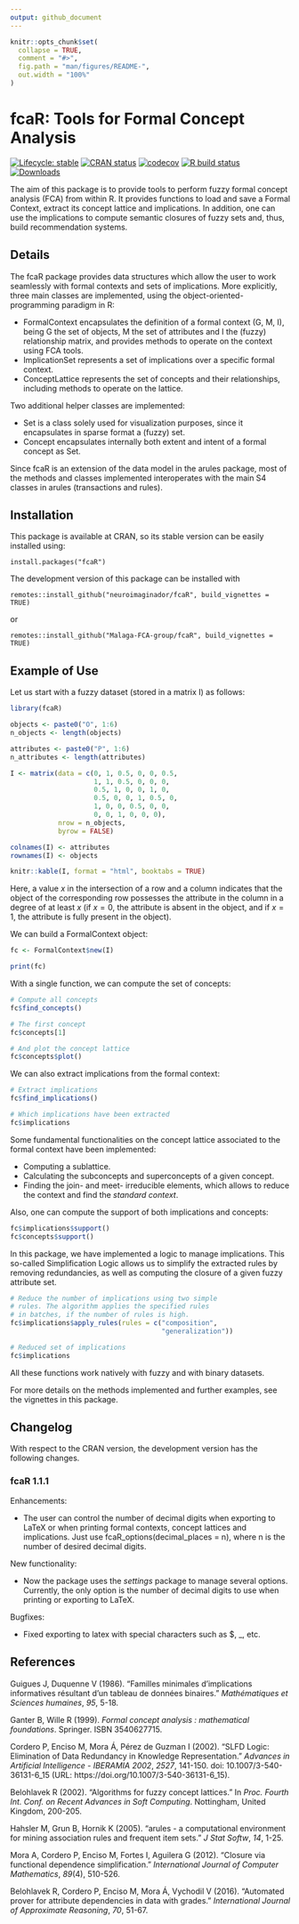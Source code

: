 ```yaml
---
output: github_document
---
```


<!-- README.md is generated from README.Rmd. Please edit that file -->

```r
knitr::opts_chunk$set(
  collapse = TRUE,
  comment = "#>",
  fig.path = "man/figures/README-",
  out.width = "100%"
)
```
# fcaR: Tools for Formal Concept Analysis

<!-- badges: start -->
[![Lifecycle: stable](https://img.shields.io/badge/lifecycle-stable-brightgreen.svg)](https://lifecycle.r-lib.org/articles/stages.html#stable)
[![CRAN status](https://www.r-pkg.org/badges/version/fcaR)](https://cran.r-project.org/package=fcaR)
[![codecov](https://codecov.io/gh/neuroimaginador/fcaR/branch/master/graph/badge.svg?token=8ujvQdrzUI)](https://codecov.io/gh/neuroimaginador/fcaR)
[![R build status](https://github.com/neuroimaginador/fcaR/workflows/R-CMD-check/badge.svg)](https://github.com/neuroimaginador/fcaR/actions)
[![Downloads](https://cranlogs.r-pkg.org/badges/grand-total/fcaR)](https://cran.r-project.org/package=fcaR)
<!-- badges: end -->

The aim of this package is to provide tools to perform  fuzzy formal concept analysis (FCA) from within R.
It provides functions to load and save a Formal Context, extract its concept lattice and implications.
In addition, one can use the implications to compute semantic closures of fuzzy sets and, thus, build recommendation systems.

## Details

The fcaR package provides data structures which allow the user to work seamlessly with formal contexts and sets of implications. More explicitly, three main classes are implemented, using the \code{R6} object-oriented-programming paradigm in R:

- FormalContext encapsulates the definition of a formal context (G, M, I), being G the set of objects, M the set of attributes and I the (fuzzy) relationship matrix, and provides methods to operate on the context using FCA tools.
- ImplicationSet represents a set of implications over a specific formal context.
- ConceptLattice represents the set of concepts and their relationships, including methods to operate on the lattice.

Two additional helper classes are implemented:

- Set is a class solely used for visualization purposes, since it encapsulates in sparse format a (fuzzy) set.
- Concept encapsulates internally both extent and intent of a formal concept as Set.

Since fcaR is an extension of the data model in the arules package, most of the methods and classes implemented interoperates with the main S4 classes in arules (transactions and rules).

## Installation

This package is available at CRAN, so its stable version can be easily installed using:
```
install.packages("fcaR")
```

The development version of this package can be installed with

```
remotes::install_github("neuroimaginador/fcaR", build_vignettes = TRUE)
```

or 

```
remotes::install_github("Malaga-FCA-group/fcaR", build_vignettes = TRUE)
```

## Example of Use

Let us start with a fuzzy dataset (stored in a matrix I) as follows:
```r

library(fcaR)

objects <- paste0("O", 1:6)
n_objects <- length(objects)

attributes <- paste0("P", 1:6)
n_attributes <- length(attributes)

I <- matrix(data = c(0, 1, 0.5, 0, 0, 0.5,
                     1, 1, 0.5, 0, 0, 0,
                     0.5, 1, 0, 0, 1, 0,
                     0.5, 0, 0, 1, 0.5, 0,
                     1, 0, 0, 0.5, 0, 0,
                     0, 0, 1, 0, 0, 0),
            nrow = n_objects,
            byrow = FALSE)

colnames(I) <- attributes
rownames(I) <- objects

knitr::kable(I, format = "html", booktabs = TRUE)
```

Here, a value $x$ in the intersection of a row and a column indicates that the object of the corresponding row possesses the attribute in the column in a degree of at least $x$ (if $x = 0$, the attribute is absent in the object, and if $x = 1$, the attribute is fully present in the object).

We can build a FormalContext object:

```r
fc <- FormalContext$new(I)

print(fc)
```

With a single function, we can compute the set of concepts:
```r
# Compute all concepts
fc$find_concepts()

# The first concept
fc$concepts[1]

# And plot the concept lattice
fc$concepts$plot()
```

We can also extract implications from the formal context:
```r
# Extract implications
fc$find_implications()

# Which implications have been extracted
fc$implications
```

Some fundamental functionalities on the concept lattice associated to the formal context have been implemented:

- Computing a sublattice.
- Calculating the subconcepts and superconcepts of a given concept.
- Finding the join- and meet- irreducible elements, which allows to reduce the context and find the _standard context_.

Also, one can compute the support of both implications and concepts:
```r
fc$implications$support()
fc$concepts$support()
```

In this package, we have implemented a logic to manage implications. This so-called Simplification Logic allows us to simplify the extracted rules by removing redundancies, as well as computing the closure of a given fuzzy attribute set.

```r
# Reduce the number of implications using two simple
# rules. The algorithm applies the specified rules
# in batches, if the number of rules is high.
fc$implications$apply_rules(rules = c("composition",
                                      "generalization"))

# Reduced set of implications
fc$implications
```

All these functions work natively with fuzzy and with binary datasets.

For more details on the methods implemented and further examples, see the vignettes in this package.

## Changelog

With respect to the CRAN version, the development version has the following changes.

### fcaR 1.1.1
 

Enhancements:

* The user can control the number of decimal digits when exporting to LaTeX or when printing formal contexts, concept lattices and implications. Just use fcaR_options(decimal_places = n), where n is the number of desired decimal digits.

New functionality:

* Now the package uses the _settings_ package to manage several options. Currently, the only option is the number of decimal digits to use when printing or exporting to LaTeX.

Bugfixes:

* Fixed exporting to latex with special characters such as $, _, etc.


## References
Guigues J, Duquenne V (1986). “Familles minimales d'implications informatives résultant d'un tableau de données binaires.” _Mathématiques et Sciences humaines_, *95*, 5-18.

Ganter B, Wille R (1999). _Formal concept analysis : mathematical foundations_. Springer. ISBN 3540627715.

Cordero P, Enciso M, Mora Á, Pérez de Guzman I (2002). “SLFD Logic: Elimination of Data Redundancy in Knowledge Representation.” _Advances in Artificial Intelligence -   IBERAMIA 2002_, *2527*, 141-150. doi:   10.1007/3-540-36131-6_15 (URL: https://doi.org/10.1007/3-540-36131-6_15).

Belohlavek R (2002). “Algorithms for fuzzy concept lattices.” In _Proc. Fourth Int. Conf. on Recent Advances in Soft Computing_. Nottingham, United Kingdom, 200-205.

Hahsler M, Grun B, Hornik K (2005). “arules - a computational environment for mining association rules and frequent item sets.” _J Stat Softw_, *14*, 1-25.

Mora A, Cordero P, Enciso M, Fortes I, Aguilera G (2012). “Closure via functional dependence simplification.” _International Journal of Computer Mathematics_, *89*(4), 510-526.

Belohlavek R, Cordero P, Enciso M, Mora Á, Vychodil V (2016). “Automated prover for attribute dependencies in data with grades.” _International Journal of Approximate Reasoning_, *70*, 51-67.
